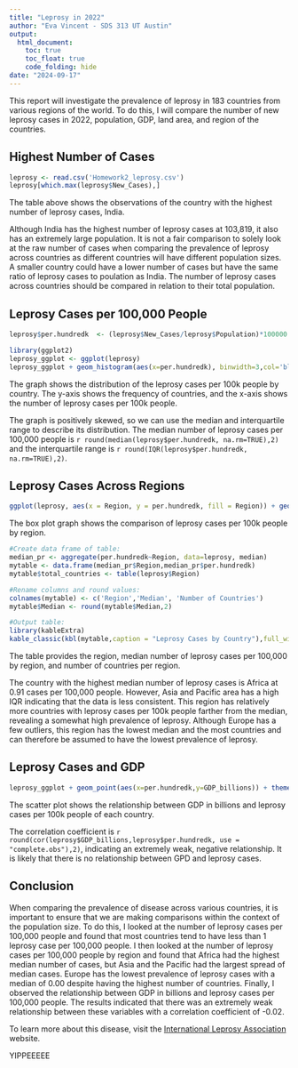```yaml
---
title: "Leprosy in 2022"
author: "Eva Vincent - SDS 313 UT Austin"
output:
  html_document:
    toc: true
    toc_float: true
    code_folding: hide
date: "2024-09-17"
---
```


This report will investigate the prevalence of leprosy in 183 countries from various regions of the world. To do this, I will compare the number of new leprosy cases in 2022, population, GDP, land area, and region of the countries.

## Highest Number of Cases

```r
leprosy <- read.csv('Homework2_leprosy.csv')
leprosy[which.max(leprosy$New_Cases),]
```

The table above shows the observations of the country with the highest number of leprosy cases, India.

Although India has the highest number of leprosy cases at 103,819, it also has an extremely large population. It is not a fair comparison to solely look at the raw number of cases when comparing the prevalence of leprosy across countries as different countries will have different population sizes. A smaller country could have a lower number of cases but have the same ratio of leprosy cases to poulation as India. The number of leprosy cases across countries should be compared in relation to their total population.

## Leprosy Cases per 100,000 People

```r
leprosy$per.hundredk  <- (leprosy$New_Cases/leprosy$Population)*100000

library(ggplot2)
leprosy_ggplot <- ggplot(leprosy)
leprosy_ggplot + geom_histogram(aes(x=per.hundredk), binwidth=3,col='black',fill='dark green') + labs(title='Leprosy Cases per 100k People',x='Leprosy Cases per 100k', y= 'Frequency') + scale_fill_brewer(type='qual',palette=2)
```

The graph shows the distribution of the leprosy cases per 100k people by country. The y-axis shows the frequency of countries, and the x-axis shows the number of leprosy cases per 100k people.

The graph is positively skewed, so we can use the median and interquartile range to describe its distribution. The median number of leprosy cases per 100,000 people is `r round(median(leprosy$per.hundredk, na.rm=TRUE),2)` and the interquartile range is `r round(IQR(leprosy$per.hundredk, na.rm=TRUE),2)`.

## Leprosy Cases Across Regions

```r
ggplot(leprosy, aes(x = Region, y = per.hundredk, fill = Region)) + geom_boxplot() + coord_flip() +ylim(c(0,10)) + labs(title='Leprosy Cases per 100k People by Region',x='Region', y= 'Leprosy Cases per 100k')
```

The box plot graph shows the comparison of leprosy cases per 100k people by region.



```r
#Create data frame of table:
median_pr <- aggregate(per.hundredk~Region, data=leprosy, median)
mytable <- data.frame(median_pr$Region,median_pr$per.hundredk)
mytable$total_countries <- table(leprosy$Region)

#Rename columns and round values:
colnames(mytable) <- c('Region','Median', 'Number of Countries')
mytable$Median <- round(mytable$Median,2)

#Output table:
library(kableExtra)
kable_classic(kbl(mytable,caption = "Leprosy Cases by Country"),full_width = FALSE)
```

The table provides the region, median number of leprosy cases per 100,000 by region, and  number of countries per region.


The country with the highest median number of leprosy cases is Africa at 0.91 cases per 100,000 people. However, Asia and Pacific area has a high IQR indicating that the data is less consistent. This region has relatively more countries with leprosy cases per 100k people farther from the median, revealing a somewhat high prevalence of leprosy. Although Europe has a few outliers, this region has the lowest median and the most countries and can therefore be assumed to have the lowest prevalence of leprosy.

## Leprosy Cases and GDP

```r
leprosy_ggplot + geom_point(aes(x=per.hundredk,y=GDP_billions)) + theme_classic() + labs(title='Leprosy Cases and GDP', x='Leprosy Cases per 100k',y='GDP (in billions') + scale_fill_brewer(type='qual',palette=2)
```

The scatter plot shows the relationship between GDP in billions and leprosy cases per 100k people of each country.

The correlation coefficient is `r round(cor(leprosy$GDP_billions,leprosy$per.hundredk, use = "complete.obs"),2)`, indicating an extremely weak, negative relationship. It is likely that there is no relationship between GPD and leprosy cases.

## Conclusion
When comparing the prevalence of disease across various countries, it is important to ensure that we are making comparisons within the context of the population size. To do this, I looked at the number of leprosy cases per 100,000 people and found that most countries tend to have less than 1 leprosy case per 100,000 people. I then looked at the number of leprosy cases per 100,000 people by region and found that Africa had the highest median number of cases, but Asia and the Pacific had the largest spread of median cases. Europe has the lowest prevalence of leprosy cases with a median of 0.00 despite having the highest number of countries. Finally, I observed the relationship between GDP in billions and leprosy cases per 100,000 people. The results indicated that there was an extremely weak relationship between these variables with a correlation coefficient of -0.02.

To learn more about this disease, visit the [International Leprosy Association](https://www.internationalleprosyassociation.org/) website.


YIPPEEEEE
